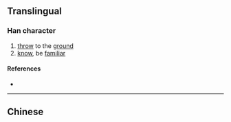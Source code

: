 {{also|摜}}
{{character info}}
==Translingual==

===Han character===
{{Han char|rn=64|rad=手|as=08|sn=11|four=|canj=QWJO|ids=⿰扌贯}}

# [[throw]] to the [[ground]]
# [[know]], be [[familiar]]

====References====
* {{Han ref|kx=0440.181|hdz=31910.020|uh=63BC|ud=25532}}

----

==Chinese==
{{zh-see|摜}}